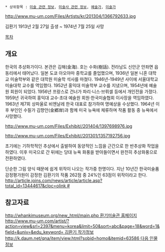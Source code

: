  * 상위항목 : [[미술 관련 정보]], [[미술사 관련 정보]], [[예술가]], [[미술가]]

http://www.mu-um.com/Files/Artists/kr/201304/1366792633.jpg

김환기
1913년 2월 27일 츨생 ~ 1974년 7월 25일 사망

[[목차]]

== 개요 ==

한국의 추상화가이다. 본관은 김해(金海). 호는 수화(樹話). 전라남도 신안군 안좌면 읍동리에서 태어났다. 일본 도쿄 아오야마 중학교를 졸업했으며, 1936년 일본 니혼 대학교 미술학부와 같은 대학원 미술학 석사를 마쳤다. 1946년-1949년 사이에 서울대학교 미술대학 교수를 역임했다. 1952년 홍익대 미술학부 교수를 지냈으며, 1954년에 예술원 회원이 되었다. 1956년 프랑스로 건너가  파리·니스·브뤼셀 등에서 개인전을 가졌다. 1959년 귀국하여 홍익대 교수·초대 예술원 회원·한국미술협회 이사장을 역임하였다. 1963년 제7회 상파울로 비엔날레 한국 대표로 참가하여 명예상을 수상했다. 1964년 이후 부인인 수필가 김향안(金鄕岸)과 함께 미국 뉴욕에 체류하며 작품 활동 중 뉴욕에서 사망했다. 

http://www.mu-um.com/Files/Exhibit//201404/1397698976.jpg

http://www.mu-um.com/Files/Exhibit//201301/1357192756.jpg

초기에는 기하학적인 추상에서 출발하여 동양적인 느낌을 근간으로 한 반추상화 작업을 하였다. 이후 미국으로 간 뒤에는 당대 뉴욕 화풍을 받아들이면서 완전히 추상화풍으로 전환하였다. 

단순한 그림 양식 때문에 쉽게 위작이 나오는 작가중 한명이다. 지난 10년간 한국미술품감정평가원이 감정한 김환기의 작품 262점 중 24%인 63점이 위작이라고 한다. [[http://article.joins.com/news/article/article.asp?total_id=13444617&cloc=olink #]]

== 참고자료 ==

[[http://whankimuseum.org/new_html/main.php 환기미술관 홈페이지]]
[[http://www.mu-um.com/artist/?action=view&srl=2397&menu=korea&limit=50&sort=abc&page=18&word=1&field=&univ=&edu_keyword= 김환기 작가정보]]
[[http://k.daum.net/qna/item/view.html?sobid=homo&itemid=63586 다음 인물정보]]
